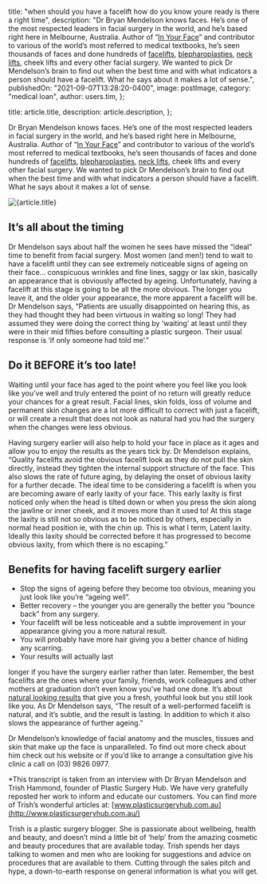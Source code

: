 
  title:
    "when should you have a facelift how do you know youre ready is there a right time",
  description:
    "Dr Bryan Mendelson knows faces. He’s one of the most respected leaders in facial surgery in the world, and he’s based right here in Melbourne, Australia. Author of “[In Your Face](https://www.plasticsurgeryhub.com.au/next-bookclub-book-dr-bryan-mendelsons-face-plastic-surgery-looks-matter/)” and contributor to various of the world’s most referred to medical textbooks, he’s seen thousands of faces and done hundreds of [facelifts](https://www.plasticsurgeryhub.com.au/procedure/face-lift-surgery-rhytidectomy/), [blepharoplasties](https://www.plasticsurgeryhub.com.au/procedure/eyelid-surgery-blepharoplasty/), [neck lifts](https://www.plasticsurgeryhub.com.au/procedure/neck-lift-surgery-platysmaplasty/), cheek lifts and every other facial surgery. We wanted to pick Dr Mendelson’s brain to find out when the best time and with what indicators a person should have a facelift. What he says about it makes a lot of sense.",
  publishedOn: "2021-09-07T13:28:20-0400",
  image: postImage,
  category: "medical loan",
  author: users.tim,
};

  title: article.title,
  description: article.description,
};


Dr Bryan Mendelson knows faces. He’s one of the most respected leaders in facial surgery in the world, and he’s based right here in Melbourne, Australia. Author of “[In Your Face](https://www.plasticsurgeryhub.com.au/next-bookclub-book-dr-bryan-mendelsons-face-plastic-surgery-looks-matter/)” and contributor to various of the world’s most referred to medical textbooks, he’s seen thousands of faces and done hundreds of [facelifts](https://www.plasticsurgeryhub.com.au/procedure/face-lift-surgery-rhytidectomy/), [blepharoplasties](https://www.plasticsurgeryhub.com.au/procedure/eyelid-surgery-blepharoplasty/), [neck lifts](https://www.plasticsurgeryhub.com.au/procedure/neck-lift-surgery-platysmaplasty/), cheek lifts and every other facial surgery. We wanted to pick Dr Mendelson’s brain to find out when the best time and with what indicators a person should have a facelift. What he says about it makes a lot of sense.

<Image src={postImage} alt={article.title} />

## It’s all about the timing

Dr Mendelson says about half the women he sees have missed the “ideal” time to benefit from facial surgery. Most women (and men!) tend to wait to have a facelift until they can see extremely noticeable signs of ageing on their face… conspicuous wrinkles and fine lines, saggy or lax skin, basically an appearance that is obviously affected by ageing. Unfortunately, having a facelift at this stage is going to be all the more obvious. The longer you leave it, and the older your appearance, the more apparent a facelift will be. Dr Mendelson says, “Patients are usually disappointed on hearing this, as they had thought they had been virtuous in waiting so long! They had assumed they were doing the correct thing by ‘waiting’ at least until they were in their mid fifties before consulting a plastic surgeon. Their usual response is ‘if only someone had told me’.”

## Do it BEFORE it’s too late!

Waiting until your face has aged to the point where you feel like you look like you’ve well and truly entered the point of no return will greatly reduce your chances for a great result. Facial lines, skin folds, loss of volume and permanent skin changes are a lot more difficult to correct with just a facelift, or will create a result that does not look as natural had you had the surgery when the changes were less obvious.

Having surgery earlier will also help to hold your face in place as it ages and allow you to enjoy the results as the years tick by. Dr Mendelson explains, “Quality facelifts avoid the obvious facelift look as they do not pull the skin directly, instead they tighten the internal support structure of the face. This also slows the rate of future aging, by delaying the onset of obvious laxity for a further decade. The ideal time to be considering a facelift is when you are becoming aware of early laxity of your face. This early laxity is first noticed only when the head is tilted down or when you press the skin along the jawline or inner cheek, and it moves more than it used to! At this stage the laxity is still not so obvious as to be noticed by others, especially in normal head position ie, with the chin up. This is what I term, Latent laxity. Ideally this laxity should be corrected before it has progressed to become obvious laxity, from which there is no escaping.”

## Benefits for having facelift surgery earlier

- Stop the signs of ageing before they become too obvious, meaning you just look like you’re “ageing well”.
- Better recovery – the younger you are generally the better you “bounce back” from any surgery.
- Your facelift will be less noticeable and a subtle improvement in your appearance giving you a more natural result.
- You will probably have more hair giving you a better chance of hiding any scarring.
- Your results will actually last

longer if you have the surgery earlier rather than later.
Remember, the best facelifts are the ones where your family, friends, work colleagues and other mothers at graduation don’t even know you’ve had one done. It’s about [natural looking results](https://www.plasticsurgeryhub.com.au/dr-bryan-mendelson-facelift-surgery/) that give you a fresh, youthful look but you still look like you. As Dr Mendelson says, “The result of a well-performed facelift is natural, and it’s subtle, and the result is lasting. In addition to which it also slows the appearance of further ageing.”

Dr Mendelson’s knowledge of facial anatomy and the muscles, tissues and skin that make up the face is unparalleled. To find out more check about him check out his website or if you’d like to arrange a consultation give his clinic a call on (03) 9826 0977.

\*This transcript is taken from an interview with Dr Bryan Mendelson and Trish Hammond, founder of Plastic Surgery Hub. We have very gratefully reposted her work to inform and educate our customers. You can find more of Trish’s wonderful articles at: [www.plasticsurgeryhub.com.au](http://www.plasticsurgeryhub.com.au/)

Trish is a plastic surgery blogger. She is passionate about wellbeing, health and beauty, and doesn’t mind a little bit of ‘help’ from the amazing cosmetic and beauty procedures that are available today. Trish spends her days talking to women and men who are looking for suggestions and advice on procedures that are available to them. Cutting through the sales pitch and hype, a down-to-earth response on general information is what you will get.
